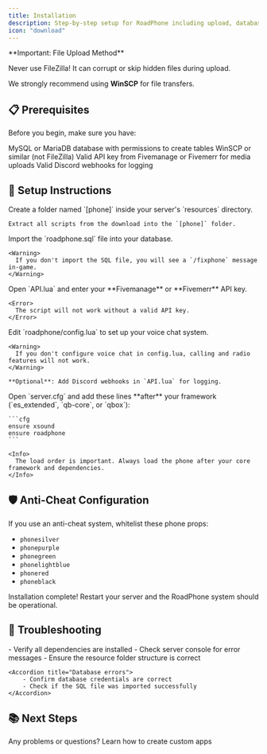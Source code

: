 ```yaml
---
title: Installation
description: Step-by-step setup for RoadPhone including upload, database, keys, voice, and start order
icon: "download"
---
```


<Error>
  **Important: File Upload Method**

  Never use FileZilla! It can corrupt or skip hidden files during upload.

  We strongly recommend using **WinSCP** for file transfers.
</Error>

## 📋 Prerequisites

Before you begin, make sure you have:

<CardGroup cols={2}>
    <Card title="Database Access" icon="database">
        MySQL or MariaDB database with permissions to create tables
    </Card>
    <Card title="FTP Client" icon="server">
        WinSCP or similar (not FileZilla)
    </Card>
    <Card title="Fivemanage / Fivemerr" icon="cloud">
        Valid API key from Fivemanage or Fivemerr for media uploads
    </Card>
    <Card title="Discord Webhooks" icon="discord">
        Valid Discord webhooks for logging
    </Card>
</CardGroup>

## 🚀 Setup Instructions

<Steps>
  <Step title="Create Resource Folder">
    Create a folder named `[phone]` inside your server's `resources` directory.

    Extract all scripts from the download into the `[phone]` folder.
  </Step>

  <Step title="Import Database">
    Import the `roadphone.sql` file into your database.

    <Warning>
      If you don't import the SQL file, you will see a `/fixphone` message in-game.
    </Warning>
  </Step>

  <Step title="Configure API Keys">
    Open `API.lua` and enter your **Fivemanage** or **Fivemerr** API key.

    <Error>
      The script will not work without a valid API key.
    </Error>
  </Step>

  <Step title="Configure Voice Chat">
    Edit `roadphone/config.lua` to set up your voice chat system.

    <Warning>
      If you don't configure voice chat in config.lua, calling and radio features will not work.
    </Warning>

    **Optional**: Add Discord webhooks in `API.lua` for logging.
  </Step>

  <Step title="Update Server Config">
    Open `server.cfg` and add these lines **after** your framework (`es_extended`, `qb-core`, or `qbox`):

    ```cfg
    ensure xsound
    ensure roadphone
    ```

    <Info>
      The load order is important. Always load the phone after your core framework and dependencies.
    </Info>
  </Step>
</Steps>

## 🛡️ Anti-Cheat Configuration

<Tip>
  If you use an anti-cheat system, whitelist these phone props:

  - `phonesilver`
  - `phonepurple`
  - `phonegreen`
  - `phonelightblue`
  - `phonered`
  - `phoneblack`
</Tip>

<Check>
  Installation complete! Restart your server and the RoadPhone system should be operational.
</Check>

## 🔧 Troubleshooting

<AccordionGroup>
    <Accordion title="Script not starting">
        - Verify all dependencies are installed
        - Check server console for error messages
        - Ensure the resource folder structure is correct
    </Accordion>

    <Accordion title="Database errors">
        - Confirm database credentials are correct
        - Check if the SQL file was imported successfully
    </Accordion>
</AccordionGroup>

## 📚 Next Steps

<CardGroup cols={2}>
    <Card title="FAQ" icon="badge-info" href="/roadphone/faq">
        Any problems or questions?
    </Card>
    <Card title="CustomApps" icon="pickaxe" href="/roadphone/custom-apps">
        Learn how to create custom apps
    </Card>
</CardGroup>